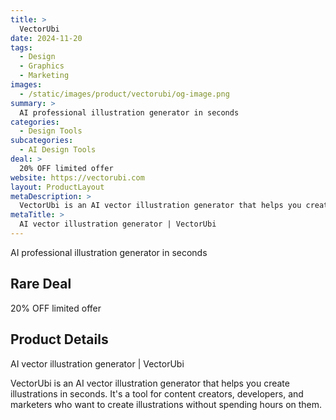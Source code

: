 ```yaml
---
title: >
  VectorUbi
date: 2024-11-20
tags:
  - Design
  - Graphics
  - Marketing
images:
  - /static/images/product/vectorubi/og-image.png
summary: >
  AI professional illustration generator in seconds
categories:
  - Design Tools
subcategories:
  - AI Design Tools
deal: >
  20% OFF limited offer
website: https://vectorubi.com
layout: ProductLayout
metaDescription: >
  VectorUbi is an AI vector illustration generator that helps you create illustrations in seconds. It's a tool for content creators, developers, and marketers who want to create illustrations without spending hours on them.
metaTitle: >
  AI vector illustration generator | VectorUbi
---
```

AI professional illustration generator in seconds

## Rare Deal

20% OFF limited offer

## Product Details
AI vector illustration generator | VectorUbi

VectorUbi is an AI vector illustration generator that helps you create illustrations in seconds. It's a tool for content creators, developers, and marketers who want to create illustrations without spending hours on them.
